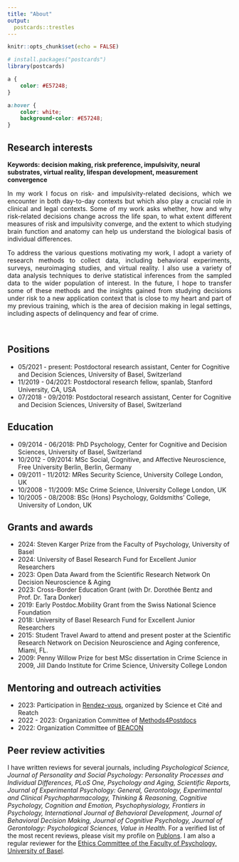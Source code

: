 ```yaml
---
title: "About"
output:
  postcards::trestles
---
```


```r
knitr::opts_chunk$set(echo = FALSE)

# install.packages("postcards")
library(postcards)
```

```css
a {
    color: #E57248;
}

a:hover {
    color: white;
    background-color: #E57248;
}
```

## Research interests 

**Keywords: decision making, risk preference, impulsivity, neural substrates, virtual reality, lifespan development, measurement convergence**

<p style="text-align:justify;">In my work I focus on risk- and impulsivity-related decisions, which we encounter in both day-to-day contexts but which also play a crucial role in clinical and legal contexts. Some of my work asks whether, how and why risk-related decisions change across the life span, to what extent different measures of risk and impulsivity converge, and the extent to which studying brain function and anatomy can help us understand the biological basis of individual differences. </p>

<p style="text-align:justify;">To address the various questions motivating my work, I adopt a variety of research methods to collect data, including behavioral experiments, surveys, neuroimaging studies, and virtual reality. I also use a variety of data analysis techniques to derive statistical inferences from the sampled data to the wider population of interest. In the future, I hope to transfer some of these methods and the insights gained from studying decisions under risk to a new application context that is close to my heart and part of my previous training, which is the area of decision making in legal settings, including aspects of delinquency and fear of crime.</p>\


## Positions
* 05/2021 - present: Postdoctoral research assistant, Center for Cognitive and Decision Sciences, University of Basel, Switzerland
* 11/2019 - 04/2021: Postdoctoral research fellow, spanlab, Stanford University, CA, USA
* 07/2018 - 09/2019: Postdoctoral research assistant, Center for Cognitive and Decision Sciences, University of Basel, Switzerland\


## Education 
* 09/2014 - 06/2018: PhD Psychology, Center for Cognitive and Decision Sciences, University of Basel, Switzerland
* 10/2012 - 09/2014: MSc Social, Cognitive, and Affective Neuroscience, Free University Berlin, Berlin, Germany
* 09/2011 - 11/2012: MRes Security Science, University College London, UK
* 10/2008 - 11/2009: MSc Crime Science, University College London, UK
* 10/2005 - 08/2008: BSc (Hons) Psychology, Goldsmiths' College, University of London, UK\


## Grants and awards
* 2024: Steven Karger Prize from the Faculty of Psychology, University of Basel
* 2024: University of Basel Research Fund for Excellent Junior Researchers
* 2023: Open Data Award from the Scientific Research Network On Decision Neuroscience & Aging
* 2023: Cross-Border Education Grant (with Dr. Dorothée Bentz and Prof. Dr. Tara Donker)
* 2019: Early Postdoc.Mobility Grant from the Swiss National Science Foundation
* 2018: University of Basel Research Fund for Excellent Junior Researchers
* 2015: Student Travel Award to attend and present poster at the Scientific Research Network on Decision Neuroscience and Aging conference, Miami, FL.
* 2009: Penny Willow Prize for best MSc dissertation in Crime Science in 2009, Jill Dando Institute for Crime Science, University College London\


## Mentoring and outreach activities
* 2023: Participation in [Rendez-vous](https://www.rendez-vous-science.ch/forschende), organized by Science et Cité and Reatch 
* 2022 - 2023: Organization Committee of [Methods4Postdocs](https://psychologie.unibas.ch/de/methods-training-for-postdocs/)
* 2022: Organization Committee of [BEACON](https://psychologie.unibas.ch/de/beacon/)\


## Peer review activities
I have written reviews for several journals, including _Psychological Science, Journal of Personality and Social Psychology: Personality Processes and Individual Differences, PLoS One, Psychology and Aging, Scientific Reports, Journal of Experimental Psychology: General, Gerontology, Experimental and Clinical Psychopharmacology, Thinking & Reasoning, Cognitive Psychology, Cognition and Emotion, Psychophysiology, Frontiers in Psychology, International Journal of Behavioral Development, Journal of Behavioral Decision Making, Journal of Cognitive Psychology, Journal of Gerontology: Psychological Sciences, Value in Health._ For a verified list of the most recent reviews, please visit my profile on [Publons](https://publons.com/researcher/4347373/loreen-tisdall/). I am also a regular reviewer for the [Ethics Committee of the Faculty of Psychology, University of Basel](https://psychologie.unibas.ch/en/research/research-groups/department-of-psychology-ethics-committee/).  

